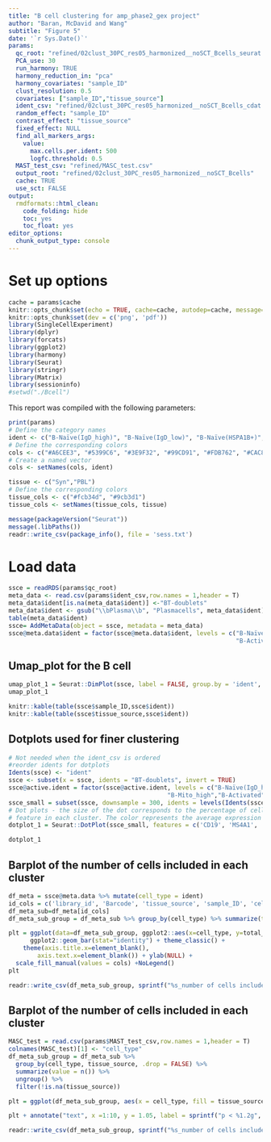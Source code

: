 ```yaml
---
title: "B cell clustering for amp_phase2_gex project"
author: "Baran, McDavid and Wang"
subtitle: "Figure 5"
date: '`r Sys.Date()`'
params: 
  qc_root: "refined/02clust_30PC_res05_harmonized__noSCT_Bcells_seurat.rds" # input Seurat or SingleCellExperiment rds
  PCA_use: 30
  run_harmony: TRUE
  harmony_reduction_in: "pca"
  harmony_covariates: "sample_ID"
  clust_resolution: 0.5
  covariates: ["sample_ID","tissue_source"]
  ident_csv: "refined/02clust_30PC_res05_harmonized__noSCT_Bcells_cdat.csv"
  random_effect: "sample_ID"
  contrast_effect: "tissue_source"
  fixed_effect: NULL
  find_all_markers_args:
    value:
      max.cells.per.ident: 500
      logfc.threshold: 0.5
  MAST_test_csv: "refined/MASC_test.csv"
  output_root: "refined/02clust_30PC_res05_harmonized__noSCT_Bcells"
  cache: TRUE
  use_sct: FALSE
output:
  rmdformats::html_clean:
    code_folding: hide 
    toc: yes
    toc_float: yes
editor_options: 
  chunk_output_type: console
---
```


# Set up options

```r
cache = params$cache
knitr::opts_chunk$set(echo = TRUE, cache=cache, autodep=cache, message=TRUE, warning=TRUE, cache.lazy = FALSE)
knitr::opts_chunk$set(dev = c('png', 'pdf'))
library(SingleCellExperiment)
library(dplyr)
library(forcats)
library(ggplot2)
library(harmony)
library(Seurat)
library(stringr)
library(Matrix)
library(sessioninfo)
#setwd("./Bcell")
```

This report was compiled with the following parameters:

```r
print(params)
# Define the category names
ident <- c("B-Naïve(IgD_high)", "B-Naïve(IgD_low)", "B-Naïve(HSPA1B+)", "B-Mito_high", "B-Activated", "B-ABC", "B-Memory", "B-Clonal(LILRA4+)", "Plasmacells", "Plasmablasts", "BT-doublets")
# Define the corresponding colors
cols <- c("#A6CEE3", "#5399C6", "#3E9F32", "#99CD91", "#FDB762", "#CAC848", "#F47676", "#5C0905", "#CCAFCA", "#825D99","grey") 
# Create a named vector
cols <- setNames(cols, ident)

tissue <- c("Syn","PBL")
# Define the corresponding colors
tissue_cols <- c("#fcb34d", "#9cb3d1") 
tissue_cols <- setNames(tissue_cols, tissue)
```

```r
message(packageVersion("Seurat"))
message(.libPaths())
readr::write_csv(package_info(), file = 'sess.txt')
```

# Load data
```r
ssce = readRDS(params$qc_root)
meta_data <- read.csv(params$ident_csv,row.names = 1,header = T)
meta_data$ident[is.na(meta_data$ident)] <-"BT-doublets"
meta_data$ident <- gsub("\\bPlasma\\b", "Plasmacells", meta_data$ident)
table(meta_data$ident)
ssce= AddMetaData(object = ssce, metadata = meta_data)
ssce@meta.data$ident = factor(ssce@meta.data$ident, levels = c("B-Naïve(IgD_high)","B-Naïve(IgD_low)","B-Naïve(HSPA1B+)","B-Mito_high",
                                                               "B-Activated","B-ABC","B-Memory","B-Clonal(LILRA4+)","Plasmablasts","Plasmacells","BT-doublets"))
```

## Umap_plot for the B cell
```r
umap_plot_1 = Seurat::DimPlot(ssce, label = FALSE, group.by = 'ident', cols = cols) + ggtitle("")
umap_plot_1
```

```r
knitr::kable(table(ssce$sample_ID,ssce$ident))
knitr::kable(table(ssce$tissue_source,ssce$ident))
```

## Dotplots used for finer clustering
```r
# Not needed when the ident_csv is ordered
#reorder idents for dotplots
Idents(ssce) <- "ident"
ssce <- subset(x = ssce, idents = "BT-doublets", invert = TRUE)
ssce@active.ident = factor(ssce@active.ident, levels = c("B-Naïve(IgD_high)","B-Naïve(IgD_low)","B-Naïve(HSPA1B+)",
                                            "B-Mito_high","B-Activated","B-ABC","B-Memory","Plasmablasts","Plasmacells"))
ssce_small = subset(ssce, downsample = 300, idents = levels(Idents(ssce)))
# Dot plots - the size of the dot corresponds to the percentage of cells expressing the
# feature in each cluster. The color represents the average expression level
dotplot_1 = Seurat::DotPlot(ssce_small, features = c('CD19', 'MS4A1', 'cite_CD20','TCL1A','IGHD','HSPA1B','TNFRSF13B', "NR4A1",'cite_CD27', 'HLA-DRB1','FGR','cite_CD11c', 'EMP3', "ZEB2", "PRDX4", 'XBP1','RPN2', 'IGHG1','IGHA1'),  cols = "PuOr", dot.scale = 5) + theme(axis.text.x = element_text(angle = 45, size = 10,vjust = 1, hjust = 1))

dotplot_1
```

## Barplot of the number of cells included in each cluster
```r
df_meta = ssce@meta.data %>% mutate(cell_type = ident)
id_cols = c('library_id', 'Barcode', 'tissue_source', 'sample_ID', 'cell_type')
df_meta_sub=df_meta[id_cols]
df_meta_sub_group = df_meta_sub %>% group_by(cell_type) %>% summarize(total_cells = n())

plt = ggplot(data=df_meta_sub_group, ggplot2::aes(x=cell_type, y=total_cells,fill=cell_type))+
      ggplot2::geom_bar(stat="identity") + theme_classic() + 
    theme(axis.title.x=element_blank(),
        axis.text.x=element_blank()) + ylab(NULL) +
  scale_fill_manual(values = cols) +NoLegend()
plt

readr::write_csv(df_meta_sub_group, sprintf("%s_number of cells included in each cluster for B cell.csv", params$output_root))
```

## Barplot of the number of cells included in each cluster
```r
MASC_test = read.csv(params$MAST_test_csv,row.names = 1,header = T)
colnames(MASC_test)[1] <- "cell_type"
df_meta_sub_group = df_meta_sub %>% 
  group_by(cell_type, tissue_source, .drop = FALSE) %>% 
  summarize(value = n()) %>% 
  ungroup() %>%
  filter(!is.na(tissue_source))

plt = ggplot(df_meta_sub_group, aes(x = cell_type, fill = tissue_source, y = value)) + geom_bar(position="fill", stat="identity") + theme_classic() + ylab(NULL) + xlab(NULL) + scale_fill_manual(values = tissue_cols) + theme(axis.text.x = element_text(angle = 45, size = 10,vjust = 1, hjust = 1)) + labs(fill='Source') 

plt + annotate("text", x =1:10, y = 1.05, label = sprintf("p < %1.2g", round(MASC_test$masc.pval, 3) + 1e-3))

readr::write_csv(df_meta_sub_group, sprintf("%s_number of cells included in each cluster per tissue source for B cell.csv", params$output_root))
```
